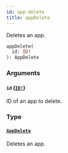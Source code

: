 ```yaml
---
id: app-delete
title: appDelete
---
```


Deletes an app.

```graphql
appDelete(
  id: ID!
): AppDelete

```

### Arguments

#### `id` ([`ID!`](/developer/api-reference/scalars/id))

ID of an app to delete.

### Type

#### [`AppDelete`](/developer/api-reference/objects/app-delete)

Deletes an app.
